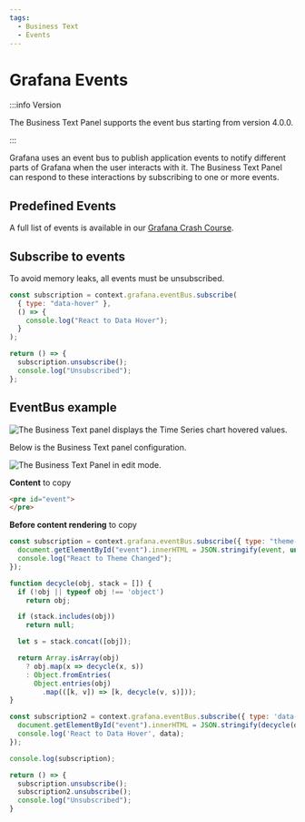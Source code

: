 ```yaml
---
tags:
  - Business Text
  - Events
---
```



# Grafana Events

:::info Version

The Business Text Panel supports the event bus starting from version 4.0.0.

:::

Grafana uses an event bus to publish application events to notify different parts of Grafana when the user interacts with it. The Business Text Panel can respond to these interactions by subscribing to one or more events.

## Predefined Events

A full list of events is available in our [Grafana Crash Course](/grafana/developer/eventbus).

## Subscribe to events

To avoid memory leaks, all events must be unsubscribed.

```js
const subscription = context.grafana.eventBus.subscribe(
  { type: "data-hover" },
  () => {
    console.log("React to Data Hover");
  }
);

return () => {
  subscription.unsubscribe();
  console.log("Unsubscribed");
};
```

## EventBus example

<Image
  title="The Business Text panel displays the Time Series chart hovered values."
  src="/img/plugins/volkovlabs-dynamictext-panel/event-bus.gif"
/>

Below is the Business Text panel configuration.

<Image
  title="The Business Text Panel in edit mode."
  src="/img/plugins/volkovlabs-dynamictext-panel/eb-edit.png"
/>

**Content** to copy
```html
<pre id="event">
</pre>
```

**Before content rendering** to copy

```js
const subscription = context.grafana.eventBus.subscribe({ type: "theme-changed" }, (event) => {
  document.getElementById("event").innerHTML = JSON.stringify(event, undefined, 2);
  console.log("React to Theme Changed");
});

function decycle(obj, stack = []) {
  if (!obj || typeof obj !== 'object')
    return obj;

  if (stack.includes(obj))
    return null;

  let s = stack.concat([obj]);

  return Array.isArray(obj)
    ? obj.map(x => decycle(x, s))
    : Object.fromEntries(
      Object.entries(obj)
        .map(([k, v]) => [k, decycle(v, s)]));
}

const subscription2 = context.grafana.eventBus.subscribe({ type: 'data-hover' }, (data) => {
  document.getElementById("event").innerHTML = JSON.stringify(decycle(data), undefined, 2);
  console.log('React to Data Hover', data);
});

console.log(subscription);

return () => {
  subscription.unsubscribe();
  subscription2.unsubscribe();
  console.log("Unsubscribed");
}
```

